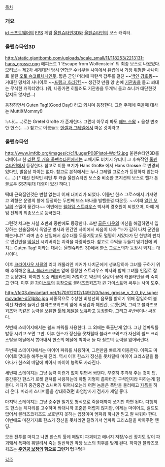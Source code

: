 
[[목차]]
=== 개요 ===
[[id 소프트웨어]]의 [[FPS]] 게임 [[울펜슈타인3D]]와 [[울펜슈타인]]의 보스 캐릭터. 

=== 울펜슈타인3D === 

http://static.giantbomb.com/uploads/scale_small/11/118253/2213131-hans_grosse.png
에피소드 1 'Escape from Wolfenstein' 의 최종 보스로 나왔었다. 모티브는 제2차 세계대전 당시 연합군 수뇌부들 사이에서 유럽에서 가장 위험한 사나이로 불린 [[오토 슈코르체니]]인듯. 짧은 군인 머리에 파란색 갑주를 걸친 ~~[[백인]] [[강호동]]~~ 거대한 덩치의 사나이로 ~~[[프랭크 호리건?]]~~ 생긴것 만큼 양 손에 [[기관총]]을 들고 쏴대는 무식한 캐릭터였다. (뭐, 나중가면 히틀러도 기관총을 두개씩 들고 쏘니까 대단한것 같지도 않지만...) 

등장하면서 Guten Tag!(Good Day!) 라고 외치며 등장한다. 그런 주제에 죽을때 대사는 Mutti!(Mommy!)

누나(……)로는 Gretel Große 가 존재한다. 그런데 아무리 봐도 [[헤드 스왑]] + 음성 변조한 한스(……) 참고로 이름들도 [[헨젤과 그레텔]]에서 따온 것이라고. 

=== 울펜슈타인 === 

http://www.imfdb.org/images/c/c1/LugerP08Pistol-Wolf2.jpg
울펜슈타인3D를 리메이크 한 [[리턴 투 캐슬 울펜슈타인]]에서는 코빼기도 비치지 않더니 그 후속작인 [[울펜슈타인]]에서 등장한다. 참고로 이름 표기가 Hans Gro'''ß'''e 에서 Hans Gro'''ss'''e 로 변경되었다만, 발음상 차이는 없다. 참고로 본작에서는 누나 그레텔 그로스가 등장하지 않는다(……) [* 대신 전작인 리턴 투 캐슬 울펜슈타인 보스중 비슷한 포지션의 보스로 헬가 폰 불로우 SS친위대 대령이 있긴 하다.]

떡대 근육질인것은 변함 없는데 어째 대머리가 되었다. 이름만 한스 그로스에서 가져왔고 외형은 운명의 창에 등장하는 두번째 보스 바나클 빌헬름껄 따온듯.  ~~어째 [[알렌 오닐]]의 스멜이 풍긴다~~ 이번에는 [[윌하임 스트라우스]] 박사의 경호원이 되었으며, 아예 게임 전체의 최종보스로 등극했다. 

그런것 치고는 사실 초반과 중반에도 등장한다. 초반 [[골든 다운]]의 미션을 해결하면서 입장하는 선술집에서 독일군 병사과 민간인 사이에서 싸움이 나자 "누가 감히 나치 군인을 패는거냐?" 라며 손수 난입해서 십수대를 두들겨맞고도 멀쩡히 서있다가 단 한방의 펀치로 민간인을 [[떡실신]] 시켜버리는 괴력을 자랑하였다. 참고로 주먹을 두들겨 맞기전에 외치는 Guten Tag! 이라는 대사는 울펜슈타인 3D에서 한스 그로스의가 등장시 외치는 대사이다.

이후 [[크라이사우 서클]]의 리더 캐롤라인 베커가 나치군에게 생포당하자 그녀를 구하기 위해 추적해온 [[B.J. 블라즈코윅즈]] 앞에 등장한 스트라우스 박사와 함께 그녀를 인질로 잡고 등장한다. 하지만 도중 캐롤라인이 저항하고 약간의 실랑이 끝에 캐롤라인을 쏴 죽이고 만다. 이후 퀸 [[가이스트]]의 등장으로 블라즈코윅즈가 퀸 가이스트와 싸우는 사이 도주. 

http://fc03.deviantart.net/fs70/f/2012/149/2/0/hans_grosse_v_2_0_by_supermcvader-d51jb8o.jpg
최종적으로 수상한 비행선의 음모를 밝히기 위해 잠입하여 블랙선 차원에 들어간 블라즈코윅즈의 앞에 떡장갑과 체인건, 로켓런쳐, 그리고 블라즈코윅즈와 똑같은 능력을 보유한 [[툴레 메달]]을 보유하고 등장한다. 그리고 4번씩이나 싸운다. 

첫번째 스테이지에서는 쉴드 파워를 사용한다. 그 외에는 특출난게 없다. 그냥 엠파워를 발동 시키고 쏘면 그만. 이후 한스가 정신을 못차릴때 블라즈코윅즈가 자신의 쉴드 크리스탈을 메달에서 뽑아내서 한스의 메달에 박아서 둘 다 쉴드의 능력을 잃어버린다. 

두번째 스테이지에서는 마이어 파워를 사용하며, 그런만큼 빠르게 이동한다. 이쪽도 마이어로 맞대응 해주는게 진리. 역시 이후 한스가 정신을 못차릴때 마이어 크리스탈을 뽑아다가 한스의 메달에 박아서 마이어 능력도 사라진다. 

세번째 스테이지는 그냥 능력 이런거 없이 튀면서 쏴댄다. 꾸준히 추격해 주는 것이 답. 중간중간 한스가 로켓 런쳐를 사용하는데 하필 지형이 좁아터진 구석인지라 피하는게 힘들다. 게다가 중간중간 스니퍼가 튀어나오는데 어떤 놈들은 폭탄을 둘러매고 [[자폭]]을 하러 온다. 따라서 스니퍼들을 상대하려면 화염방사기 점사가 제일 좋다. 

마지막 스테이지는 그냥 순수한 일기토 형식으로 죽을때까지 쏘기만 하면 된다. 다행히도 한스는 제자리를 고수하며 쏴대니까 조준은 어렵지 않지만, 이제는 마이어도, 쉴드도 없어서 블라즈코윅즈도 보호받지 못하는 입장이며 엠파워 하나만 믿고 잘 싸워야 한다. 이번에도 마찬가지로 한스가 정신을 못차리면 달려가서 엠파워 크리스탈을 박아주면 엔딩. 

모든 전투를 마치고 나면 한스의 툴레 메달이 파괴되고 에너지 저장/수신 장치도 같이 파괴돼서 폭파에 휘말려서 죽는 일반적인 악당 보스의 최후를 맞게 된다. 하지만 블라즈코윅즈는 '''[[주인공 보정]]의 힘으로 그런거 업ㅋ엉ㅋ''' 

[[각주]] 
